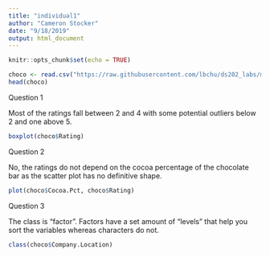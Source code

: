 ```yaml
---
title: "individual1"
author: "Cameron Stocker"
date: "9/18/2019"
output: html_document
---
```


```r
knitr::opts_chunk$set(echo = TRUE)
```
``` r
choco <- read.csv("https://raw.githubusercontent.com/lbchu/ds202_labs/master/choco.csv")
head(choco)
```

Question 1

Most of the ratings fall between 2 and 4 with some potential outliers below 2 and one above 5.
```r
boxplot(choco$Rating)
```

Question 2

No, the ratings do not depend on the cocoa percentage of the chocolate bar as the scatter plot has no definitive shape.

``` r
plot(choco$Cocoa.Pct, choco$Rating)
```

Question 3

The class is "factor". Factors have a set amount of "levels" that help you sort the variables whereas characters do not.

```r
class(choco$Company.Location)
```
